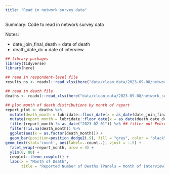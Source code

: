 ```yaml
---
title: "Read in network survey data"
---
```


Summary: Code to read in network survey data 

Notes:

* date_join_final_death = date of death 
* death_date_dc = date of interview 

```r
## library packages 
library(tidyverse)
library(here)

## read in respondent-level file  
results_ns <- readxl::read_xlsx(here("data/clean_data/2023-09-08/network_survey_2023-08-16.xlsx"), sheet = "main_networksurvival")

## read in death file  
deaths <- readxl::read_xlsx(here("data/clean_data/2023-09-08/network_survey_2023-08-16.xlsx"), sheet = "deaths")
```


```r
## plot month of death distributions by month of report 
report_plot <- deaths %>% 
  mutate(death_month = lubridate::floor_date(x = as_date(date_join_final_death), unit = "month")) %>% 
  mutate(report_month = lubridate::floor_date(x = as_date(death_date_dc), unit = "month")) %>% 
  filter(report_month != as_date("2023-02-01")) %>% ## filter out February interviews  
  filter(!is.na(death_month)) %>% 
  ggplot(aes(x = as.factor(death_month))) + 
  geom_bar(position=position_dodge2(.9), fill = "grey", color = "black") +
geom_text(stat='count', aes(label=..count..), vjust = -.5) + 
  facet_wrap(~report_month, nrow = 4) + 
  ylim(0, 80) + 
  cowplot::theme_cowplot() + 
  labs(x = "Month of Death",
       title = "Reported Number of Deaths (Panels = Month of Interview)")
```

